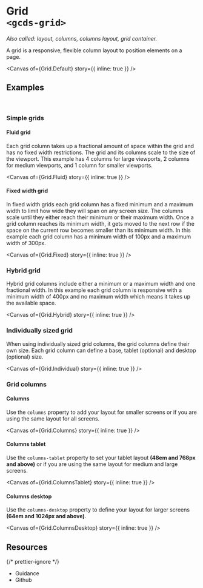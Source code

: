 
<Meta of={Grid} name="Overview" />

# Grid<br/>`<gcds-grid>`

_Also called: layout, columns, columns layout, grid container._

A grid is a responsive, flexible column layout to position elements on a page.

<Canvas of={Grid.Default} story={{ inline: true }} />

## Examples

<br />

### Simple grids

#### Fluid grid

Each grid column takes up a fractional amount of space within the grid and has no fixed width restrictions. The grid and its columns scale to the size of the viewport. This example has 4 columns for large viewports, 2 columns for medium viewports, and 1 column for smaller viewports.

<Canvas of={Grid.Fluid} story={{ inline: true }} />

#### Fixed width grid

In fixed width grids each grid column has a fixed minimum and a maximum width to limit how wide they will span on any screen size. The columns scale until they either reach their minimum or their maximum width. Once a grid column reaches its minimum width, it gets moved to the next row if the space on the current row becomes smaller than its minimum width. In this example each grid column has a minimum width of 100px and a maximum width of 300px.

<Canvas of={Grid.Fixed} story={{ inline: true }} />

### Hybrid grid

Hybrid grid columns include either a minimum or a maximum width and one fractional width. In this example each grid column is responsive with a minimum width of 400px and no maximum width which means it takes up the available space.

<Canvas of={Grid.Hybrid} story={{ inline: true }} />

### Individually sized grid

When using individually sized grid columns, the grid columns define their own size. Each grid column can define a base, tablet (optional) and desktop (optional) size.

<Canvas of={Grid.Individual} story={{ inline: true }} />

### Grid columns

#### Columns

Use the `columns` property to add your layout for smaller screens or if you are using the same layout for all screens.

<Canvas of={Grid.Columns} story={{ inline: true }} />

#### Columns tablet

Use the `columns-tablet` property to set your tablet layout **(48em and 768px and above)** or if you are using the same layout for medium and large screens.

<Canvas of={Grid.ColumnsTablet} story={{ inline: true }} />

#### Columns desktop

Use the `columns-desktop` property to define your layout for larger screens **(64em and 1024px and above)**.

<Canvas of={Grid.ColumnsDesktop} story={{ inline: true }} />

## Resources

{/* prettier-ignore */}
<ul className="resources-list">
  <li>
    <gcds-link size="regular" href="https://design-system.alpha.canada.ca/en/components/Grid/" target="_blank">Guidance</gcds-link>
  </li>
  <li>
    <gcds-link size="regular" href="https://github.com/cds-snc/gcds-components/tree/develop/packages/web/src/components/gcds-grid" target="_blank">Github</gcds-link>
  </li>
</ul>
